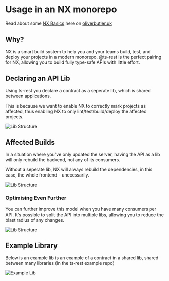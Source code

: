 # Usage in an NX monorepo

Read about some [NX Basics](https://oliverbutler.uk/blog/architecting-a-modern-monorepo) here on [oliverbutler.uk](https://oliverbutler.uk)

## Why?

NX is a smart build system to help you and your teams build, test, and deploy your projects in a modern monorepo. @ts-rest is the perfect pairing for NX, allowing you to build fully type-safe APIs with little effort.

## Declaring an API Lib

Using ts-rest you declare a contract as a seperate lib, which is shared between applications.

This is because we want to enable NX to correctly mark projects as affected, thus enabling NX to only lint/test/build/deploy the affected projects.

![Lib Structure](../../static/img/ts-rest-1.png)

## Affected Builds

In a situation where you've only updated the server, having the API as a lib will only rebuild the backend, not any of its consumers.

Without a seperate lib, NX will always rebuild the dependencies, in this case, the whole frontend - unecessarily.

![Lib Structure](../../static/img/ts-rest-affected-multi.png)

### Optimising Even Further

You can further improve this model when you have many consumers per API. It's possible to split the API into multiple libs, allowing you to reduce the blast radius of any changes.

![Lib Structure](../../static/img/ts-rest-affected-api-1.png)

## Example Library

Below is an example lib is an example of a contract in a shared lib, shared between many libraries (in the ts-rest example repo)

![Example Lib](../../static/img/nx-example-lib.png)

